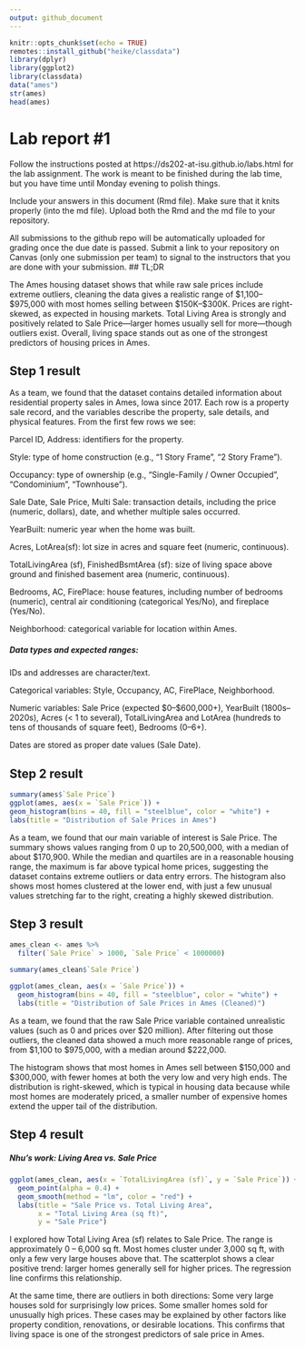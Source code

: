 ```yaml
---
output: github_document
---
```


<!-- README.md is generated from README.Rmd. Please edit the README.Rmd file -->


```r
knitr::opts_chunk$set(echo = TRUE)
remotes::install_github("heike/classdata")
library(dplyr)
library(ggplot2)
library(classdata)
data("ames")
str(ames)
head(ames)

```

# Lab report #1

Follow the instructions posted at https://ds202-at-isu.github.io/labs.html for the lab assignment. The work is meant to be finished during the lab time, but you have time until Monday evening to polish things.

Include your answers in this document (Rmd file). Make sure that it knits properly (into the md file). Upload both the Rmd and the md file to your repository.  

All submissions to the github repo will be automatically uploaded for grading once the due date is passed.
Submit a link to your repository on Canvas (only one submission per team) to signal to the instructors that you are done with your submission.
## TL;DR

The Ames housing dataset shows that while raw sale prices include extreme outliers, cleaning the data gives a realistic range of $1,100–$975,000 with most homes selling between $150K–$300K. Prices are right-skewed, as expected in housing markets. Total Living Area is strongly and positively related to Sale Price—larger homes usually sell for more—though outliers exist. Overall, living space stands out as one of the strongest predictors of housing prices in Ames.

## Step 1 result
As a team, we found that the dataset contains detailed information about residential property sales in Ames, Iowa since 2017. Each row is a property sale record, and the variables describe the property, sale details, and physical features. From the first few rows we see:

Parcel ID, Address: identifiers for the property.

Style: type of home construction (e.g., “1 Story Frame”, “2 Story Frame”).

Occupancy: type of ownership (e.g., “Single-Family / Owner Occupied”, “Condominium”, “Townhouse”).

Sale Date, Sale Price, Multi Sale: transaction details, including the price (numeric, dollars), date, and whether multiple sales occurred.

YearBuilt: numeric year when the home was built.

Acres, LotArea(sf): lot size in acres and square feet (numeric, continuous).

TotalLivingArea (sf), FinishedBsmtArea (sf): size of living space above ground and finished basement area (numeric, continuous).

Bedrooms, AC, FirePlace: house features, including number of bedrooms (numeric), central air conditioning (categorical Yes/No), and fireplace (Yes/No).

Neighborhood: categorical variable for location within Ames.

##### Data types and expected ranges:

IDs and addresses are character/text.

Categorical variables: Style, Occupancy, AC, FirePlace, Neighborhood.

Numeric variables: Sale Price (expected $0–$600,000+), YearBuilt (1800s–2020s), Acres (< 1 to several), TotalLivingArea and LotArea (hundreds to tens of thousands of square feet), Bedrooms (0–6+).

Dates are stored as proper date values (Sale Date).

## Step 2 result
```r
summary(ames$`Sale Price`)
ggplot(ames, aes(x = `Sale Price`)) + 
geom_histogram(bins = 40, fill = "steelblue", color = "white") +
labs(title = "Distribution of Sale Prices in Ames")
```
As a team, we found that our main variable of interest is Sale Price. The summary shows values ranging from 0 up to 20,500,000, with a median of about $170,900. While the median and quartiles are in a reasonable housing range, the maximum is far above typical home prices, suggesting the dataset contains extreme outliers or data entry errors. The histogram also shows most homes clustered at the lower end, with just a few unusual values stretching far to the right, creating a highly skewed distribution.

## Step 3 result
```r
ames_clean <- ames %>%
  filter(`Sale Price` > 1000, `Sale Price` < 1000000)

summary(ames_clean$`Sale Price`)

ggplot(ames_clean, aes(x = `Sale Price`)) +
  geom_histogram(bins = 40, fill = "steelblue", color = "white") +
  labs(title = "Distribution of Sale Prices in Ames (Cleaned)")
```

As a team, we found that the raw Sale Price variable contained unrealistic values (such as 0 and prices over $20 million). After filtering out those outliers, the cleaned data showed a much more reasonable range of prices, from $1,100 to $975,000, with a median around $222,000.

The histogram shows that most homes in Ames sell between $150,000 and $300,000, with fewer homes at both the very low and very high ends. The distribution is right-skewed, which is typical in housing data because while most homes are moderately priced, a smaller number of expensive homes extend the upper tail of the distribution.

## Step 4 result
##### Nhu's work: Living Area vs. Sale Price

```r
ggplot(ames_clean, aes(x = `TotalLivingArea (sf)`, y = `Sale Price`)) +
  geom_point(alpha = 0.4) +
  geom_smooth(method = "lm", color = "red") +
  labs(title = "Sale Price vs. Total Living Area",
       x = "Total Living Area (sq ft)",
       y = "Sale Price")
```

I explored how Total Living Area (sf) relates to Sale Price. The range is approximately 0 – 6,000 sq ft. Most homes cluster under 3,000 sq ft, with only a few very large houses above that. The scatterplot shows a clear positive trend: larger homes generally sell for higher prices. The regression line confirms this relationship.

At the same time, there are outliers in both directions: Some very large houses sold for surprisingly low prices. Some smaller homes sold for unusually high prices. 
These cases may be explained by other factors like property condition, renovations, or desirable locations. This confirms that living space is one of the strongest predictors of sale price in Ames.
